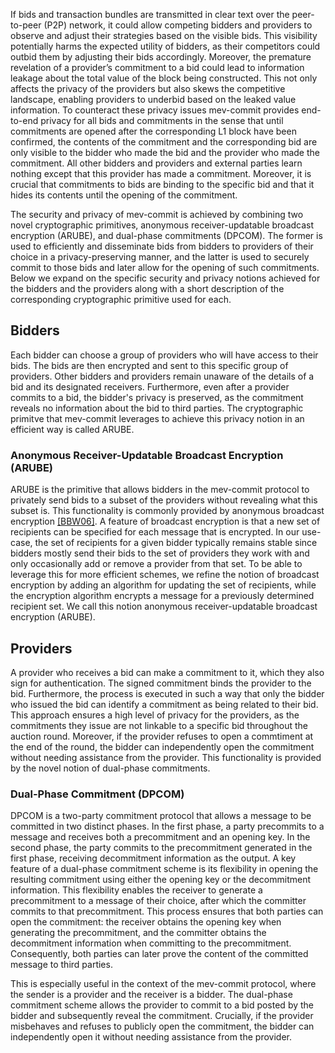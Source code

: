 If bids and transaction bundles are transmitted in clear text over the peer-to-peer (P2P) network, it could allow competing bidders and providers to observe and adjust their strategies based on the visible bids. This visibility potentially harms the expected utility of bidders, as their competitors could outbid them by adjusting their bids accordingly. Moreover, the premature revelation of a provider’s commitment to a bid could lead to information leakage about the total value of the block being constructed. This not only affects the privacy of the providers but also skews the competitive landscape, enabling providers to underbid based on the leaked value information.
To counteract these privacy issues mev-commit provides end-to-end privacy for all bids and commitments in the sense that until commitments are opened after the corresponding L1 block have been confirmed, the contents of the commitment and the corresponding bid are only visible to the bidder who made the bid and the provider who made the commitment. All other bidders and providers and external parties learn nothing except that this provider has made a commitment. Moreover, it is crucial that commitments to bids are binding to the specific bid and that it hides its contents until the opening of the commitment. 

The security and privacy of mev-commit is achieved by combining two novel cryptographic primitives, anonymous receiver-updatable broadcast encryption (ARUBE), and dual-phase commitments (DPCOM). The former is used to efficiently and disseminate bids from bidders to providers of their choice in a privacy-preserving manner, and the latter is used to securely commit to those bids and later allow for the opening of such commitments. Below we expand on the specific security and privacy notions achieved for the bidders and the providers along with a short description of the corresponding cryptographic primitive used for each.

## Bidders
Each bidder can choose a group of providers who will have access to their bids. The bids are then encrypted and sent to this specific group of providers. Other bidders and providers remain unaware of the details of a bid and its designated receivers. Furthermore, even after a provider commits to a bid, the bidder's privacy is preserved, as the commitment reveals no information about the bid to third parties. The cryptographic primitve that mev-commit leverages to achieve this privacy notion in an efficient way is called ARUBE.

### Anonymous Receiver-Updatable Broadcast Encryption (ARUBE)

ARUBE is the primitive that allows bidders in the mev-commit protocol to privately send bids to a subset of the providers without revealing what this subset is. This functionality is commonly provided by anonymous broadcast encryption [[BBW06]](https://www.cs.utexas.edu/~bwaters/publications/papers/privatebe.pdf). A feature of broadcast encryption is that a new set of recipients can be specified for each message that is encrypted. In our use-case, the set of recipients for a given bidder typically remains stable since bidders mostly send their bids to the set of providers they work with and only occasionally add or remove a provider from that set. To be able to leverage this for more efficient schemes, we refine the notion of broadcast encryption by adding an algorithm for updating the set of recipients, while the encryption algorithm encrypts a message for a previously determined recipient set. We call this notion anonymous receiver-updatable broadcast encryption (ARUBE).


## Providers

A provider who receives a bid can make a commitment to it, which they also sign for authentication. The signed commitment binds the provider to the bid. Furthermore, the process is executed in such a way that only the bidder who issued the bid can identify a commitment as being related to their bid. This approach ensures a high level of privacy for the providers, as the commitments they issue are not linkable to a specific bid throughout the auction round. Moreover, if the provider refuses to open a commtiment at the end of the round, the bidder can independently open the commitment without needing assistance from the provider. This functionality is provided by the novel notion of dual-phase commitments.

### Dual-Phase Commitment (DPCOM)

DPCOM is a two-party commitment protocol that allows a message to be committed in two distinct phases. In the first phase, a party precommits to a message and receives both a precommitment and an opening key. In the second phase, the party commits to the precommitment generated in the first phase, receiving decommitment information as the output.
A key feature of a dual-phase commitment scheme is its flexibility in opening the resulting commitment using either the opening key or the decommitment information. This flexibility enables the receiver to generate a precommitment to a message of their choice, after which the committer commits to that precommitment. This process ensures that both parties can open the commitment: the receiver obtains the opening key when generating the precommitment, and the committer obtains the decommitment information when committing to the precommitment. Consequently, both parties can later prove the content of the committed message to third parties.

This is especially useful in the context of the mev-commit protocol, where the sender is a provider and the receiver is a bidder. The dual-phase commitment scheme allows the provider to commit to a bid posted by the bidder and subsequently reveal the commitment. Crucially, if the provider misbehaves and refuses to publicly open the commitment, the bidder can independently open it without needing assistance from the provider.


